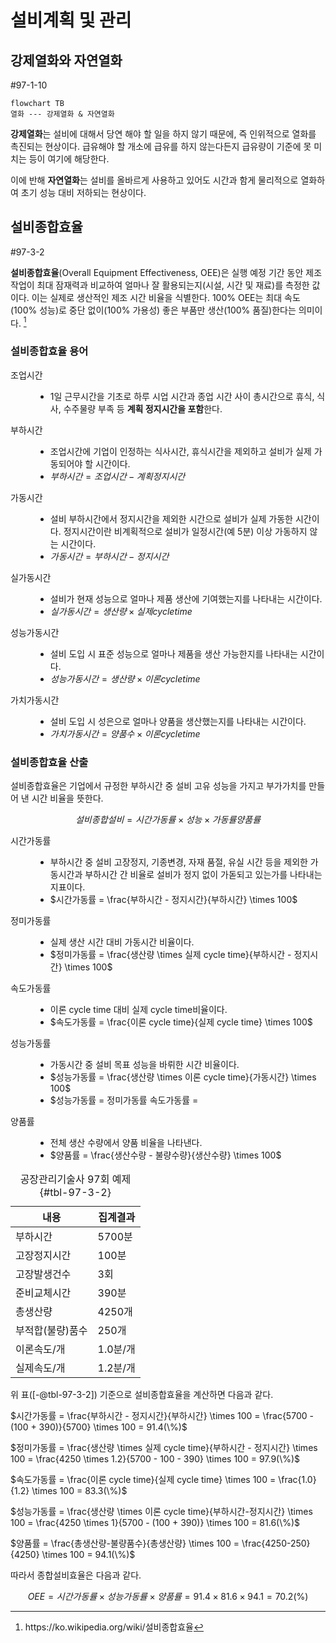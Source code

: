 # 설비계획 및 관리 {#sec-equipment-planning-management}

## 강제열화와 자연열화

#97-1-10

```mermaid
flowchart TB
열화 --- 강제열화 & 자연열화
```

**강제열화**는 설비에 대해서 당연 해야 할 일을 하지 않기 때문에, 즉 인위적으로 열화를 촉진되는 현상이다. 급유해야 할 개소에 급유를 하지 않는다든지 급유량이 기준에 못 미치는 등이 여기에 해당한다.

이에 반해 **자연열화**는 설비를 올바르게 사용하고 있어도 시간과 함게 물리적으로 열화하여 초기 성능 대비 저하되는 현상이다. 

## 설비종합효율

#97-3-2

**설비종합효율**(Overall Equipment Effectiveness, OEE)은 실행 예정 기간 동안 제조 작업이 최대 잠재력과 비교하여 얼마나 잘 활용되는지(시설, 시간 및 재료)를 측정한 값이다. 이는 실제로 생산적인 제조 시간 비율을 식별한다. 100% OEE는 최대 속도(100% 성능)로 중단 없이(100% 가용성) 좋은 부품만 생산(100% 품질)한다는 의미이다. [^4-1-oee]

[^4-1-oee]: https://ko.wikipedia.org/wiki/설비종합효율

### 설비종합효율 용어

조업시간
: - 1일 근무시간을 기초로 하루 시업 시간과 종업 시간 사이 총시간으로 휴식, 식사, 수주물량 부족 등 **계획 정지시간을 포함**한다.

부하시간
: - 조업시간에 기업이 인정하는 식사시간, 휴식시간을 제외하고 설비가 실제 가동되어야 할 시간이다.
- $부하시간 = 조업시간 - 계획정지시간$

가동시간
: - 설비 부하시간에서 정지시간을 제외한 시간으로 설비가 실제 가동한 시간이다. 정지시간이란 비계획적으로 설비가 일정시간(예 5분) 이상 가동하지 않는 시간이다.
- $가동시간 = 부하시간 - 정지시간$

실가동시간
: - 설비가 현재 성능으로 얼마나 제품 생산에 기여했는지를 나타내는 시간이다.
- $실가동시간 = 생산량 \times 실제 cycle time$

성능가동시간
: - 설비 도입 시 표준 성능으로 얼마나 제품을 생산 가능한지를 나타내는 시간이다.
- $성능가동시간 = 생산량 \times 이론 cycle time$

가치가동시간
: - 설비 도입 시 성은으로 얼마나 양품을 생산했는지를 나타내는 시간이다. 
- $가치가동시간 = 양품수 \times 이론 cycle time$

### 설비종합효율 산출

설비종합효율은 기업에서 규정한 부하시간 중 설비 고유 성능을 가지고 부가가치를 만들어 낸 시간 비율을 뜻한다.

$$설비종합설비 = 시간 가동률 \times 성능 \times 가동률 양품률$$

시간가동률
: - 부하시간 중 설비 고장정지, 기종변경, 자재 품절, 유실 시간 등을 제외한 가동시간과 부하시간 간 비율로 설비가 정지 없이 가돋되고 있는가를 나타내는 지표이다.
- $시간가동률 = \frac{부하시간 - 정지시간}{부하시간} \times 100$

정미가동률
: - 실제 생산 시간 대비 가동시간 비율이다.
- $정미가동률 = \frac{생산량 \times 실제 cycle time}{부하시간 - 정지시간} \times 100$

속도가동률
: - 이론 cycle time 대비 실제 cycle time비율이다.
- $속도가동률 = \frac{이론 cycle time}{실제 cycle time} \times 100$

성능가동률
: - 가동시간 중 설비 목표 성능을 바뤼한 시간 비율이다.
- $성능가동률 = \frac{생산량 \times 이론 cycle time}{가동시간} \times 100$
- $성능가동률 = 정미가동률 \times 속도가동률 = \frac{생산량 \times 이론 cycle time}{부하시간 - 정지시간} \times \frac{이론 cycle time}{실제 cycle time}

양품률
: - 전체 생산 수량에서 양품 비율을 나타낸다.
- $양품률 = \frac{생산수량 - 불량수량}{생산수량} \times 100$
  
내용|집계결과
-|-
부하시간|5700분
고장정지시간|100분
고장발생건수|3회
준비교체시간|390분
총생산량|4250개
부적합(불량)품수|250개
이론속도/개|1.0분/개
실제속도/개|1.2분/개
: 공장관리기술사 97회 예제 {#tbl-97-3-2}
  
위 표([-@tbl-97-3-2]) 기준으로 설비종합효율을 계산하면 다음과 같다.

$시간가동률 = \frac{부하시간 - 정지시간}{부하시간} \times 100 = \frac{5700 - (100 + 390)}{5700} \times 100 = 91.4(\%)$

$정미가동률 = \frac{생산량 \times 실제 cycle time}{부하시간 - 정지시간} \times 100 = \frac{4250 \times 1.2}{5700 - 100 - 390} \times 100 = 97.9(\%)$

$속도가동률 = \frac{이론 cycle time}{실제 cycle time} \times 100 = \frac{1.0}{1.2} \times 100 = 83.3(\%)$

$성능가동률 = \frac{생산량 \times 이론 cycle time}{부하시간-정지시간} \times 100 = \frac{4250 \times 1}{5700 - (100 + 390)} \times 100 = 81.6(\%)$
  
$양품률 = \frac{총생산량-불량품수}{총생산량} \times 100 = \frac{4250-250}{4250} \times 100 = 94.1(\%)$


따라서 종합설비효율은 다음과 같다.

  
$$OEE = 시간가동률 \times 성능가동률 \times 양품률 = 91.4 \times 81.6 \times 94.1 = 70.2(\%)$$

  

